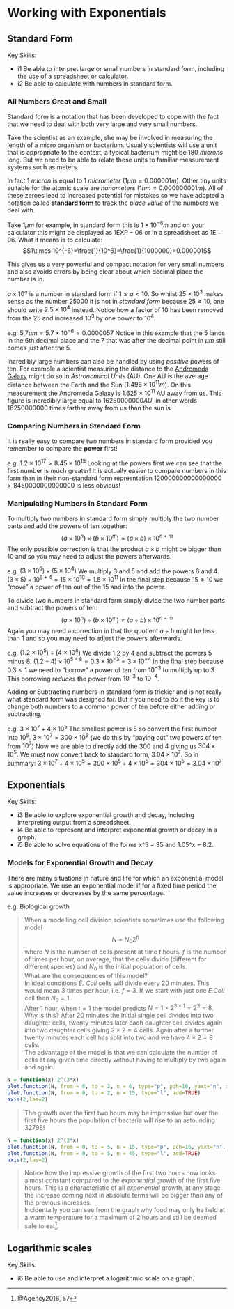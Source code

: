 # Working with Exponentials

## Standard Form

Key Skills:

- i1 Be able to interpret large or small numbers in standard form, including the use of a spreadsheet or calculator.
- i2 Be able to calculate with numbers in standard form.

### All Numbers Great and Small

Standard form is a notation that has been developed to cope with the fact that we need to deal with both very large and very small numbers.

Take the scientist as an example, she may be involved in measuring the length of a micro organism or bacterium. Usually scientists will use a unit that is appropriate to the context, a typical bacterium might be 180 *microns* long. But we need to be able to relate these units to familiar measurement systems such as meters. 

In fact 1 *micron* is equal to 1 *micrometer* ($1 \mu m = 0.000001 m$). Other tiny units suitable for the atomic scale are *nanometers* ($1 nm = 0.000000001m$). All of these zeroes lead to increased potential for mistakes so we have adopted a notation called **standard form** to track the *place value* of the numbers we deal with.

Take $1 \mu m$ for example, in standard form this is $1\times 10^{-6}m$ and on your calculator this might be displayed as $1\text{EXP}-06$  or in a spreadsheet as $1\text{E}-06$. What it means is to calculate:
$$1\times 10^{-6}=\frac{1}{10^6}=\frac{1}{1000000}=0.000001$$

This gives us a very powerful and compact notation for very small numbers and also avoids errors by being clear about which decimal place the number is in.

$a\times 10^{n}$ is a number in standard form if $1\leq a \lt 10$. So whilst $25\times 10^{3}$ makes sense as the number $25000$ it is not in *standard form* because $25 \geq 10$, one should write $2.5\times 10^{4}$ instead. Notice how a factor of $10$ has been removed from the $25$ and increased $10^{3}$ by one power to $10^{4}$.

e.g. $5.7 \mu m = 5.7\times 10^{-6}=0.0000057$
Notice in this example that the $5$ lands in the 6th decimal place and the $7$ that was after the decimal point in $\mu m$ still comes just after the $5$.

Incredibly large numbers can also be handled by using *positive* powers of ten. For example a scientist measuring the distance to the [Andromeda Galaxy](https://en.wikipedia.org/wiki/Andromeda_Galaxy) might do so in *Astronomical Units* (AU). One AU is the average distance between the Earth and the Sun ($1.496\times 10^{11}m$). On this measurement the Andromeda Galaxy is $1.625\times 10^{11}$ AU away from us. This figure is incredibly large equal to $16250000000 AU$, in other words $16250000000$ times farther away from us than the sun is.

### Comparing Numbers in Standard Form

It is really easy to compare two numbers in standard form provided you remember to compare the **power** first!

e.g. $1.2\times 10^{17} \gt 8.45\times 10^{15}$
Looking at the powers first we can see that the first number is much greater! It is actually easier to compare numbers in this form than in their non-standard form represntation $120000000000000000\gt 8450000000000000$ is less obvious! 

### Manipulating Numbers in Standard Form

To multiply two numbers in standard form simply multiply the two number parts and add the powers of ten together:
$$(a\times 10^{n})\times(b\times 10^{m})=(a\times b)\times 10^{n+m}$$
The only possible correction is that the product $a\times b$ might be bigger than $10$ and so you may need to adjust the powers afterwards.

e.g. $(3\times 10^{6})\times(5\times 10^{4})$
We multiply $3$ and $5$ and add the powers $6$ and $4$.
$(3\times 5)\times10^{6+4}=15\times 10^{10}=1.5\times 10^{11}$
In the final step because $15\geq10$ we "move" a ppwer of ten out of the $15$ and into the power.

To divide two numbers in standard form simply divide the two number parts and subtract the powers of ten:
$$(a\times 10^{n})\div(b\times 10^{m})=(a\div b)\times 10^{n-m}$$
Again you may need a correction in that the quotient $a\div b$ might be less than $1$ and so you may need to adjust the powers afterwards.

e.g. $(1.2\times 10^{5})\div (4\times 10^{8})$
We divide $1.2$ by $4$ and subtract the powers $5$ minus $8$.
$(1.2\div 4)\times 10^{5-8}= 0.3\times 10^{-3}=3\times 10^{-4}$
In the final step because $0.3\lt 1$ we need to "borrow" a power of ten from $10^{-3}$ to multiply up to $3$. This borrowing *reduces* the power from $10^{-3}$ to $10^{-4}$.

Adding or Subtracting numbers in standard form is trickier and is not really what standard form was designed for. But if you need to do it the key is to change both numbers to a common power of ten before either adding or subtracting.

e.g. $3\times 10^{7} + 4\times 10^{5}$
The smallest power is $5$ so convert the first number into $10^{5}$.
$3\times 10^{7}=300\times 10^{5}$ (we do this by "paying out" two powers of ten from $10^{7}$)
Now we are able to directly add the $300$ and $4$ giving us $304\times 10^{5}$. We must now convert back to standard form, $3.04\times 10^{7}$.
So in summary: $3\times 10^{7} + 4\times 10^{5}=300\times 10^{5}+ 4\times 10^{5}=304\times 10^{5}=3.04\times 10^{7}$
 
## Exponentials

Key Skills:

- i3 Be able to explore exponential growth and decay, including interpreting output from a spreadsheet.
- i4 Be able to represent and interpret exponential growth or decay in a graph.
- i5 Be able to solve equations of the forms x^5 = 35 and 1.05^x = 8.2.

### Models for Exponential Growth and Decay

There are many situations in nature and life for which an exponential model is appropriate. We use an exponential model if for a fixed time period the value increases or decreases by the same percentage.

e.g. Biological growth

> When a modelling cell division  scientists sometimes use the following model $$N=N_0 2^{ft}$$ where $N$ is the number of cells present at time $t$ hours. $f$ is the number of times per hour, on average, that the cells divide (different for different species) and $N_0$ is the initial population of cells.  
> What are the consequences of this model?  
> In ideal conditions *E. Coli* cells will divide every 20 minutes. This would mean 3 times per hour, i.e. $f=3$. If we start with just one *E.Coli* cell then $N_0=1$.  
> After 1 hour, when $t=1$ the model predicts $N = 1\times 2^{3\times 1}= 2^3 =8$. Why is this? After 20 minutes the initial single cell divides into two daughter cells, twenty minutes later each daughter cell divides again into two daughter cells giving $2\times 2=4$ cells. Again after a further twenty minutes each cell has split into two and we have $4\times 2 = 8$ cells.  
> The advantage of the model is that we can calculate the number of cells at any given time directly without having to multiply by two again and again.

```{r e-coli-two-hours, echo=FALSE}
N = function(x) 2^(3*x)
plot.function(N, from = 0, to = 2, n = 6, type="p", pch=16, yaxt="n", xlab="Time (t) in hours", ylab="N")
plot.function(N, from = 0, to = 2, n = 15, type="l", add=TRUE)
axis(2,las=2)
```

> The growth over the first two hours may be impressive but over the first five hours the population of bacteria will rise to an astounding $32798$!

```{r e-coli-five-hours, echo=FALSE}
N = function(x) 2^(3*x)
plot.function(N, from = 0, to = 5, n = 15, type="p", pch=16, yaxt="n", xlab="Time (t) in hours", ylab="N")
plot.function(N, from = 0, to = 5, n = 45, type="l", add=TRUE)
axis(2,las=2)
```

> Notice how the impressive growth of the first two hours now looks almost constant compared to the *exponential* growth of the first five hours. This is a characteristic of all *exponential* growth, at any stage the increase coming next in absolute terms will be bigger than any of the previous increases.  
> Incidentally you can see from the graph why food may only he held at a warm temperature for a maximum of 2 hours and still be deemed safe to eat^[@Agency2016, 57]. 


## Logarithmic scales

Key Skills:

- i6 Be able to use and interpret a logarithmic scale on a graph.
